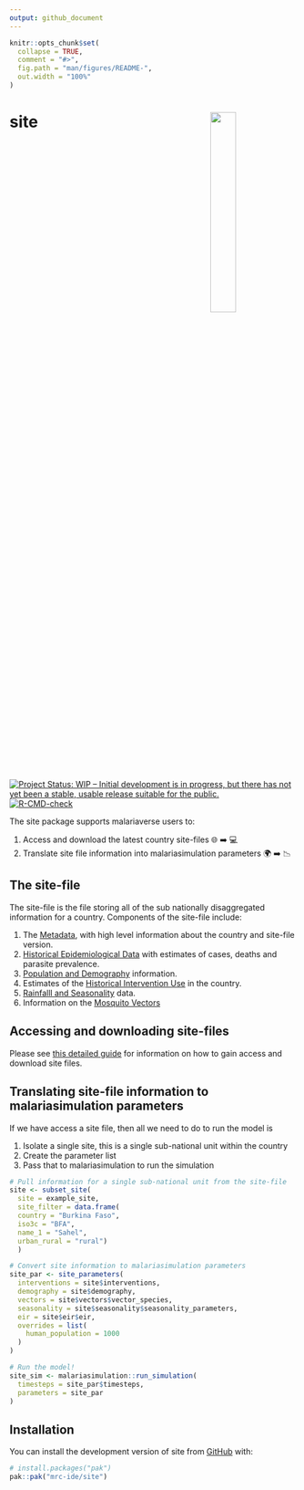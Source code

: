 ```yaml
---
output: github_document
---
```


<!-- README.md is generated from README.Rmd. Please edit that file -->

```r
knitr::opts_chunk$set(
  collapse = TRUE,
  comment = "#>",
  fig.path = "man/figures/README-",
  out.width = "100%"
)
```

# site <img src="man/figures/Site.png" align="right" width=30% height=30% />

<!-- badges: start -->
[![Project Status: WIP – Initial development is in progress, but there has not yet been a stable, usable release suitable for the public.](https://www.repostatus.org/badges/latest/wip.svg)](https://www.repostatus.org/#wip)
[![R-CMD-check](https://github.com/mrc-ide/site/workflows/R-CMD-check/badge.svg)](https://github.com/mrc-ide/site/actions)
<!-- badges: end -->

The site package supports malariaverse users to:

1. Access and download the latest country site-files 🌐 ➡️ 💻
2. Translate site file information into malariasimulation parameters 🌍 ➡️ 📉

## The site-file

The site-file is the file storing all of the sub nationally disaggregated 
information for a country. Components of the site-file include:

1. The [Metadata](https://mrc-ide.github.io/site/articles/Metadata.html), with 
high level information about the country and site-file version.
2. [Historical Epidemiological Data](https://mrc-ide.github.io/site/articles/historical_epi.html)
with estimates of cases, deaths and parasite prevalence.
3. [Population and Demography](https://mrc-ide.github.io/site/articles/pop_demog.html)
information.
4. Estimates of the [Historical Intervention Use](https://mrc-ide.github.io/site/articles/Interventions.html)
in the country.
5. [Rainfalll and Seasonality](https://mrc-ide.github.io/site/articles/Seasonality.html) data.
6. Information on the [Mosquito Vectors](https://mrc-ide.github.io/site/articles/vectors.html) 

## Accessing and downloading site-files

Please see [this detailed guide](https://mrc-ide.github.io/site/articles/Accessing-site-files.html) for information on how to gain access and download site files.

## Translating site-file information to malariasimulation parameters

If we have access a site file, then all we need to 
do to run the model is

1. Isolate a single site, this is a single sub-national unit within the country
2. Create the parameter list
3. Pass that to malariasimulation to run the simulation

```r

# Pull information for a single sub-national unit from the site-file
site <- subset_site(
  site = example_site,
  site_filter = data.frame(
  country = "Burkina Faso",
  iso3c = "BFA",
  name_1 = "Sahel",
  urban_rural = "rural")
  )

# Convert site information to malariasimulation parameters
site_par <- site_parameters(
  interventions = site$interventions,
  demography = site$demography,
  vectors = site$vectors$vector_species,
  seasonality = site$seasonality$seasonality_parameters,
  eir = site$eir$eir,
  overrides = list(
    human_population = 1000
  )
)

# Run the model!
site_sim <- malariasimulation::run_simulation(
  timesteps = site_par$timesteps,
  parameters = site_par
)

```

## Installation

You can install the development version of site from [GitHub](https://github.com/) with:

``` r
# install.packages("pak")
pak::pak("mrc-ide/site")
```
